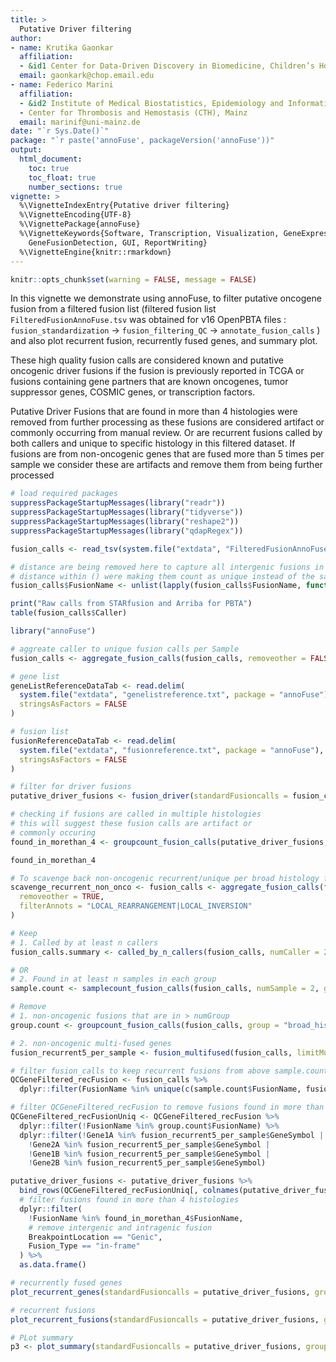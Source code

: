 ```yaml
---
title: >
  Putative Driver filtering
author:
- name: Krutika Gaonkar
  affiliation: 
  - &id1 Center for Data-Driven Discovery in Biomedicine, Children’s Hospital of Philadelphia, USA
  email: gaonkark@chop.email.edu
- name: Federico Marini
  affiliation: 
  - &id2 Institute of Medical Biostatistics, Epidemiology and Informatics (IMBEI), Mainz
  - Center for Thrombosis and Hemostasis (CTH), Mainz
  email: marinif@uni-mainz.de
date: "`r Sys.Date()`"
package: "`r paste('annoFuse', packageVersion('annoFuse'))"
output: 
  html_document:
    toc: true
    toc_float: true
    number_sections: true
vignette: >
  %\VignetteIndexEntry{Putative driver filtering}
  %\VignetteEncoding{UTF-8}  
  %\VignettePackage{annoFuse}
  %\VignetteKeywords{Software, Transcription, Visualization, GeneExpression, Annotation,
    GeneFusionDetection, GUI, ReportWriting}
  %\VignetteEngine{knitr::rmarkdown}
---
```


```r
knitr::opts_chunk$set(warning = FALSE, message = FALSE)
```


In this vignette we demonstrate using annoFuse, to filter putative oncogene fusion from a filtered fusion list (filtered fusion list `FilteredFusionAnnoFuse.tsv` was obtained for v16 OpenPBTA files : `fusion_standardization` -> `fusion_filtering_QC` -> `annotate_fusion_calls` ) and also plot recurrent fusion, recurrently fused genes, and summary plot.

These high quality fusion calls are considered known and putative oncogenic driver fusions if the fusion is previously reported in TCGA or fusions containing gene partners that are known oncogenes, tumor suppressor genes, COSMIC genes, or transcription factors. 

Putative Driver Fusions that are found in more than 4 histologies were removed from further processing as these fusions are considered artifact or commonly occurring from manual review.
Or are recurrent fusions called by both callers and unique to specific histology in this filtered dataset. If fusions are from non-oncogenic genes that are fused more than 5 times per sample we consider these are artifacts and remove them from being further processed  

```r
# load required packages
suppressPackageStartupMessages(library("readr"))
suppressPackageStartupMessages(library("tidyverse"))
suppressPackageStartupMessages(library("reshape2"))
suppressPackageStartupMessages(library("qdapRegex"))

fusion_calls <- read_tsv(system.file("extdata", "FilteredFusionAnnoFuse.tsv", package = "annoFuse"))

# distance are being removed here to capture all intergenic fusions in count
# distance within () were making them count as unique instead of the same fusion
fusion_calls$FusionName <- unlist(lapply(fusion_calls$FusionName, function(x) rm_between(x, "(", ")", extract = F)))

print("Raw calls from STARfusion and Arriba for PBTA")
table(fusion_calls$Caller)
```


```r
library("annoFuse")

# aggreate caller to unique fusion calls per Sample
fusion_calls <- aggregate_fusion_calls(fusion_calls, removeother = FALSE)

# gene list
geneListReferenceDataTab <- read.delim(
  system.file("extdata", "genelistreference.txt", package = "annoFuse"),
  stringsAsFactors = FALSE
)

# fusion list
fusionReferenceDataTab <- read.delim(
  system.file("extdata", "fusionreference.txt", package = "annoFuse"),
  stringsAsFactors = FALSE
)

# filter for driver fusions
putative_driver_fusions <- fusion_driver(standardFusioncalls = fusion_calls, annotated = TRUE, geneListReferenceDataTab = geneListReferenceDataTab, fusionReferenceDataTab = fusionReferenceDataTab)
```


```r

# checking if fusions are called in multiple histologies
# this will suggest these fusion calls are artifact or
# commonly occuring
found_in_morethan_4 <- groupcount_fusion_calls(putative_driver_fusions, group = "broad_histology", numGroup = 4) %>% arrange(desc(group.ct))

found_in_morethan_4
```

```r
# To scavenge back non-oncogenic recurrent/unique per broad histology fusions
scavenge_recurrent_non_onco <- fusion_calls <- aggregate_fusion_calls(fusion_calls,
  removeother = TRUE,
  filterAnnots = "LOCAL_REARRANGEMENT|LOCAL_INVERSION"
)

# Keep
# 1. Called by at least n callers
fusion_calls.summary <- called_by_n_callers(fusion_calls, numCaller = 2)

# OR
# 2. Found in at least n samples in each group
sample.count <- samplecount_fusion_calls(fusion_calls, numSample = 2, group = "broad_histology")

# Remove
# 1. non-oncogenic fusions that are in > numGroup
group.count <- groupcount_fusion_calls(fusion_calls, group = "broad_histology", numGroup = 1)

# 2. non-oncogenic multi-fused genes
fusion_recurrent5_per_sample <- fusion_multifused(fusion_calls, limitMultiFused = 5)

# filter fusion_calls to keep recurrent fusions from above sample.count and fusion_calls.summary
QCGeneFiltered_recFusion <- fusion_calls %>%
  dplyr::filter(FusionName %in% unique(c(sample.count$FusionName, fusion_calls.summary$FusionName)))

# filter QCGeneFiltered_recFusion to remove fusions found in more than 1 group and multifused gene per samples
QCGeneFiltered_recFusionUniq <- QCGeneFiltered_recFusion %>%
  dplyr::filter(!FusionName %in% group.count$FusionName) %>%
  dplyr::filter(!Gene1A %in% fusion_recurrent5_per_sample$GeneSymbol |
    !Gene2A %in% fusion_recurrent5_per_sample$GeneSymbol |
    !Gene1B %in% fusion_recurrent5_per_sample$GeneSymbol |
    !Gene2B %in% fusion_recurrent5_per_sample$GeneSymbol)
```


```r
putative_driver_fusions <- putative_driver_fusions %>%
  bind_rows(QCGeneFiltered_recFusionUniq[, colnames(putative_driver_fusions)]) %>%
  # filter fusions found in more than 4 histologies
  dplyr::filter(
    !FusionName %in% found_in_morethan_4$FusionName,
    # remove intergenic and intragenic fusion
    BreakpointLocation == "Genic",
    Fusion_Type == "in-frame"
  ) %>%
  as.data.frame()
```


```r
# recurrently fused genes
plot_recurrent_genes(standardFusioncalls = putative_driver_fusions, groupby = "broad_histology", countID = "Kids_First_Participant_ID", plotn = 20)
```


```r
# recurrent fusions
plot_recurrent_fusions(standardFusioncalls = putative_driver_fusions, groupby = "broad_histology", countID = "Kids_First_Participant_ID", plotn = 20)
```


```r
# PLot summary
p3 <- plot_summary(standardFusioncalls = putative_driver_fusions, groupby = "broad_histology", outputpdffile = "Summary.pdf")
```


